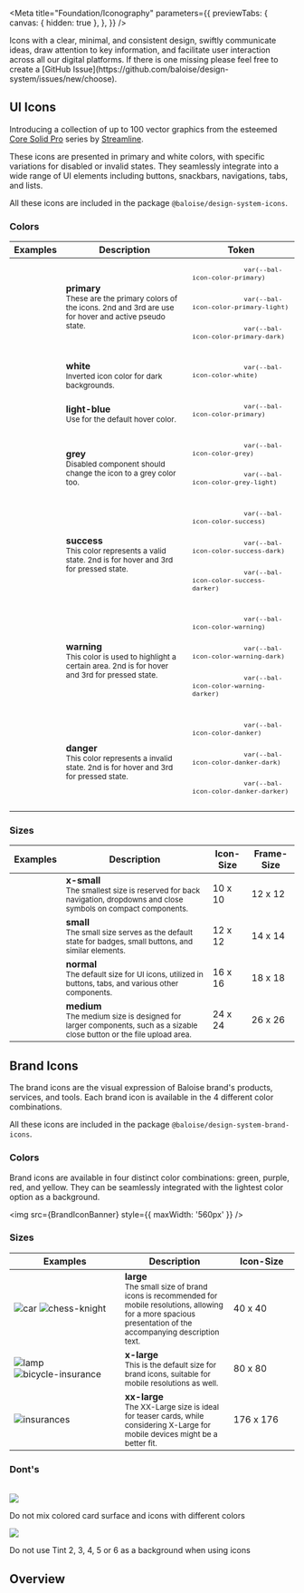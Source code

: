 
<Meta
  title="Foundation/Iconography"
  parameters={{
    previewTabs: {
      canvas: { hidden: true },
    },
  }}
/>

<Banner label="Iconography" section="Foundation" color="purple" puzzle />

<Lead>
  Icons with a clear, minimal, and consistent design, swiftly communicate ideas, draw attention to key information, and
  facilitate user interaction across all our digital platforms.
</Lead>

<InfoQuote>
  If there is one missing please feel free to create a [GitHub
  Issue](https://github.com/baloise/design-system/issues/new/choose).
</InfoQuote>

## UI Icons

Introducing a collection of up to 100 vector graphics from the esteemed [Core Solid Pro](https://www.streamlinehq.com/icons/streamline-mini-bold)
series by [Streamline](https://www.streamlinehq.com).

These icons are presented in primary and white colors, with specific variations for disabled or invalid states.
They seamlessly integrate into a wide range of UI elements including buttons, snackbars, navigations, tabs, and lists.

All these icons are included in the package `@baloise/design-system-icons`.

### Colors

<bal-doc-app>
  <table className="sb-unstyled table is-fullwidth">
    <thead>
      <tr>
        <th>Examples</th>
        <th>Description</th>
        <th>Token</th>
      </tr>
    </thead>
    <tbody>
      <tr>
        <td>
          <div className="is-flex fg-normal p-small">
            <bal-icon name="star-full" size="medium" color="primary"></bal-icon>
            <bal-icon name="star-full" size="medium" color="primary-light"></bal-icon>
            <bal-icon name="star-full" size="medium" color="primary-dark"></bal-icon>
          </div>
        </td>
        <td>
          <strong>primary</strong>
          <br />
          <small>
            These are the primary colors of the icons. 2nd and 3rd are use for hover and active pseudo state.
          </small>
        </td>
        <td>
          <small>
            <pre>
              <code>var(--bal-icon-color-primary)</code>
            </pre>
            <pre>
              <code>var(--bal-icon-color-primary-light)</code>
            </pre>
            <pre>
              <code>var(--bal-icon-color-primary-dark)</code>
            </pre>
          </small>
        </td>
      </tr>
      <tr>
        <td>
          <div className="has-background-primary p-small">
            <bal-icon name="date" size="medium" color="white"></bal-icon>
          </div>
        </td>
        <td>
          <strong>white</strong>
          <br />
          <small>Inverted icon color for dark backgrounds.</small>
        </td>
        <td>
          <small>
            <pre>
              <code>var(--bal-icon-color-white)</code>
            </pre>
          </small>
        </td>
      </tr>
      <tr>
        <td>
          <div className="is-flex fg-normal p-small">
            <bal-icon name="location" size="medium" color="light-blue"></bal-icon>
          </div>
        </td>
        <td>
          <strong>light-blue</strong>
          <br />
          <small>Use for the default hover color.</small>
        </td>
        <td>
          <small>
            <pre>
              <code>var(--bal-icon-color-primary)</code>
            </pre>
          </small>
        </td>
      </tr>
      <tr>
        <td>
          <div className="is-flex fg-normal p-small">
            <bal-icon name="edit" size="medium" color="grey"></bal-icon>
            <bal-icon name="edit" size="medium" color="grey-light"></bal-icon>
          </div>
        </td>
        <td>
          <strong>grey</strong>
          <br />
          <small>Disabled component should change the icon to a grey color too.</small>
        </td>
        <td>
          <small>
            <pre>
              <code>var(--bal-icon-color-grey)</code>
            </pre>
          </small>
          <small>
            <pre>
              <code>var(--bal-icon-color-grey-light)</code>
            </pre>
          </small>
        </td>
      </tr>
      <tr>
        <td>
          <div className="is-flex fg-normal p-small">
            <bal-icon name="check-circle" size="medium" color="success"></bal-icon>
            <bal-icon name="check-circle" size="medium" color="success-dark"></bal-icon>
            <bal-icon name="check-circle" size="medium" color="success-darker"></bal-icon>
          </div>
        </td>
        <td>
          <strong>success</strong>
          <br />
          <small>This color represents a valid state. 2nd is for hover and 3rd for pressed state.</small>
        </td>
        <td>
          <small>
            <pre>
              <code>var(--bal-icon-color-success)</code>
            </pre>
          </small>
          <small>
            <pre>
              <code>var(--bal-icon-color-success-dark)</code>
            </pre>
          </small>
          <small>
            <pre>
              <code>var(--bal-icon-color-success-darker)</code>
            </pre>
          </small>
        </td>
      </tr>
      <tr>
        <td>
          <div className="is-flex fg-normal p-small">
            <bal-icon name="alert-triangle" size="medium" color="warning"></bal-icon>
            <bal-icon name="alert-triangle" size="medium" color="warning-dark"></bal-icon>
            <bal-icon name="alert-triangle" size="medium" color="warning-darker"></bal-icon>
          </div>
        </td>
        <td>
          <strong>warning</strong>
          <br />
          <small>This color is used to highlight a certain area. 2nd is for hover and 3rd for pressed state.</small>
        </td>
        <td>
          <small>
            <pre>
              <code>var(--bal-icon-color-warning)</code>
            </pre>
          </small>
          <small>
            <pre>
              <code>var(--bal-icon-color-warning-dark)</code>
            </pre>
          </small>
          <small>
            <pre>
              <code>var(--bal-icon-color-warning-darker)</code>
            </pre>
          </small>
        </td>
      </tr>
      <tr>
        <td>
          <div className="is-flex fg-normal p-small">
            <bal-icon name="close-circle" size="medium" color="danger"></bal-icon>
            <bal-icon name="close-circle" size="medium" color="danger-dark"></bal-icon>
            <bal-icon name="close-circle" size="medium" color="danger-darker"></bal-icon>
          </div>
        </td>
        <td>
          <strong>danger</strong>
          <br />
          <small>This color represents a invalid state. 2nd is for hover and 3rd for pressed state.</small>
        </td>
        <td>
          <small>
            <pre>
              <code>var(--bal-icon-color-danker)</code>
            </pre>
          </small>
          <small>
            <pre>
              <code>var(--bal-icon-color-danker-dark)</code>
            </pre>
          </small>
          <small>
            <pre>
              <code>var(--bal-icon-color-danker-darker)</code>
            </pre>
          </small>
        </td>
      </tr>
    </tbody>
  </table>
</bal-doc-app>

### Sizes

<bal-doc-app>
  <table className="sb-unstyled table is-fullwidth">
    <thead>
      <tr>
        <th>Examples</th>
        <th>Description</th>
        <th>Icon-Size</th>
        <th>Frame-Size</th>
      </tr>
    </thead>
    <tbody>
      <tr>
        <td>
          <div className="is-flex fg-normal">
            <bal-icon name="caret-left" size="x-small"></bal-icon>
            <bal-icon name="caret-down" size="x-small"></bal-icon>
          </div>
        </td>
        <td>
          <strong>x-small</strong>
          <br />
          <small>
            The smallest size is reserved for back navigation, dropdowns and close symbols on compact components.
          </small>
        </td>
        <td>10 x 10</td>
        <td>12 x 12</td>
      </tr>
      <tr>
        <td>
          <div className="is-flex fg-normal">
            <bal-icon name="search" size="small"></bal-icon>
            <bal-icon name="account" size="small"></bal-icon>
          </div>
        </td>
        <td>
          <strong>small</strong>
          <br />
          <small>The small size serves as the default state for badges, small buttons, and similar elements.</small>
        </td>
        <td>12 x 12</td>
        <td>14 x 14</td>
      </tr>
      <tr>
        <td>
          <div className="is-flex fg-normal">
            <bal-icon name="edit"></bal-icon>
            <bal-icon name="menu-bars"></bal-icon>
          </div>
        </td>
        <td>
          <strong>normal</strong>
          <br />
          <small>The default size for UI icons, utilized in buttons, tabs, and various other components.</small>
        </td>
        <td>16 x 16</td>
        <td>18 x 18</td>
      </tr>
      <tr>
        <td>
          <div className="is-flex fg-normal">
            <bal-icon name="close" size="medium"></bal-icon>
            <bal-icon name="upload" size="medium"></bal-icon>
          </div>
        </td>
        <td>
          <strong>medium</strong>
          <br />
          <small>
            The medium size is designed for larger components, such as a sizable close button or the file upload area.
          </small>
        </td>
        <td>24 x 24</td>
        <td>26 x 26</td>
      </tr>
    </tbody>
  </table>
</bal-doc-app>

## Brand Icons

The brand icons are the visual expression of Baloise brand's products, services, and tools.
Each brand icon is available in the 4 different color combinations.

All these icons are included in the package `@baloise/design-system-brand-icons`.

### Colors

Brand icons are available in four distinct color combinations: green, purple, red, and yellow.
They can be seamlessly integrated with the lightest color option as a background.


<img src={BrandIconBanner} style={{ maxWidth: '560px' }} />

### Sizes

<bal-doc-app>
  <table className="sb-unstyled table is-fullwidth">
    <thead>
      <tr>
        <th width="180px">Examples</th>
        <th>Description</th>
        <th width="100px">Icon-Size</th>
      </tr>
    </thead>
    <tbody>
      <tr>
        <td>
          <div className="is-flex fg-normal">
            <img
              src={`/assets/images/brand-icons/car-green.svg`}
              alt="car"
              style={{ minWidth: '40px', maxWidth: '40px' }}
            />
            <img
              src={`/assets/images/brand-icons/chess-knight-purple.svg`}
              alt="chess-knight"
              style={{ minWidth: '40px', maxWidth: '40px' }}
            />
          </div>
        </td>
        <td>
          <strong>large</strong>
          <br />
          <small>
            The small size of brand icons is recommended for mobile resolutions, allowing for a more spacious
            presentation of the accompanying description text.
          </small>
        </td>
        <td>40 x 40</td>
      </tr>
      <tr>
        <td>
          <div className="is-flex fg-normal">
            <img
              src={`/assets/images/brand-icons/lamp-red.svg`}
              alt="lamp"
              style={{ minWidth: '80px', maxWidth: '80px' }}
            />
            <img
              src={`/assets/images/brand-icons/bicycle-insurance-tangerine.svg`}
              alt="bicycle-insurance"
              style={{ minWidth: '80px', maxWidth: '80px' }}
            />
          </div>
        </td>
        <td>
          <strong>x-large</strong>
          <br />
          <small>This is the default size for brand icons, suitable for mobile resolutions as well.</small>
        </td>
        <td>80 x 80</td>
      </tr>
      <tr>
        <td>
          <div className="is-flex fg-normal">
            <img
              src={`/assets/images/brand-icons/insurances-purple.svg`}
              alt="insurances"
              style={{ minWidth: '176px', maxWidth: '176px' }}
            />
          </div>
        </td>
        <td>
          <strong>xx-large</strong>
          <br />
          <small>
            The XX-Large size is ideal for teaser cards, while considering X-Large for mobile devices might be a better
            fit.
          </small>
        </td>
        <td>176 x 176</td>
      </tr>
    </tbody>
  </table>
</bal-doc-app>

### Dont's


<br />
<div className="sb-unstyled grid">
  <div className="column is-4">
    <img src={Backgrounds4} />
    <p>Do not mix colored card surface and icons with different colors</p>
  </div>
  <div className="column is-4">
    <img src={ColorCombinations6} />
    <p>Do not use Tint 2, 3, 4, 5 or 6 as a background when using icons</p>
  </div>
</div>

## Overview

<br />

<IconOverview />

<br />

<Footer>
  <LinkCards>
    <LinkCard
      pageTitle="Components/Data Display/Icon"
      description="The icons are clear, minimal and consistent across all our digital platforms"
    />
  </LinkCards>
</Footer>
